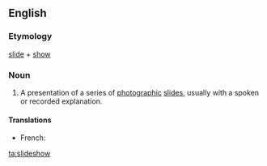 ==English==

===Etymology===
[[slide]] + [[show]]

===Noun===
{{wikipedia}}
{{en-noun}}

# A presentation of a series of [[photographic]] [[slide]]s, usually with a spoken or recorded explanation.

====Translations====
{{top}}
* French: {{t+|fr|diaporama}}
{{bottom}}

[[ta:slideshow]]